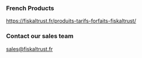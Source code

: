 ### French Products
https://fiskaltrust.fr/produits-tarifs-forfaits-fiskaltrust/

### Contact our sales team
sales@fiskaltrust.fr